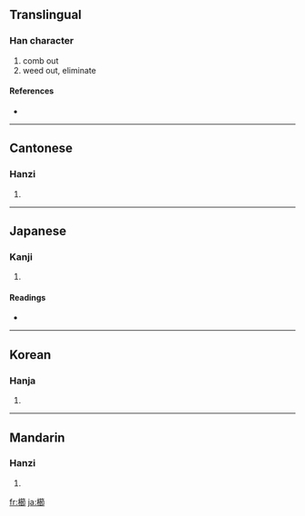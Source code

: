 {{also|栉}}
==Translingual==

===Han character===
{{Han char|rn=75|rad=木|as=15|sn=19|four=4892<sub>7</sub>|canj=木竹日中 (DHAL)}}

# comb out
# weed out, eliminate

====References====
* {{Han ref|kx=0560.240|dkj=15817|dj=0949.210|hdz=21302.080|uh=6ADB|ud=27355|bh=C0CD|bd=49357}}

----

==Cantonese==

===Hanzi===
{{yue-hanzi|jyut=|y=jit1|sim=栉}}

# {{defn|Cantonese}}

----

==Japanese==

===Kanji===
{{ja-kanji|grade=|rs=木15}}

# {{defn|Japanese}}

====Readings====
* {{ja-readings|on=[[しつ]] (shitsu)|kun=[[くし]] (kushi), [[くしけずる]] (kushikezuru)}}

----

==Korean==

===Hanja===
{{ko-hanja|hangeul=즐|eumhun=|rv=jeul|mr=chŭl|y=cul}}

# {{defn|Korean}}

----

==Mandarin==

===Hanzi===
{{cmn-hanzi|sim=栉|pin=[[jié]] ([[jie2]])|wg=chieh<sup>2</sup>}}

# {{defn|Mandarin}}

[[fr:櫛]]
[[ja:櫛]]